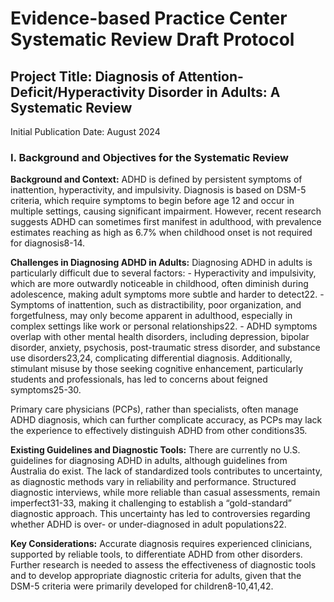 # Evidence-based Practice Center Systematic Review Draft Protocol

## Project Title: Diagnosis of Attention-Deficit/Hyperactivity Disorder in Adults: A Systematic Review
Initial Publication Date: August 2024

### I. Background and Objectives for the Systematic Review

**Background and Context:**
ADHD is defined by persistent symptoms of inattention, hyperactivity, and impulsivity. Diagnosis is based on DSM-5 criteria, which require symptoms to begin before age 12 and occur in multiple settings, causing significant impairment. However, recent research suggests ADHD can sometimes first manifest in adulthood, with prevalence estimates reaching as high as 6.7% when childhood onset is not required for diagnosis8-14.

**Challenges in Diagnosing ADHD in Adults:**
Diagnosing ADHD in adults is particularly difficult due to several factors:
- Hyperactivity and impulsivity, which are more outwardly noticeable in childhood, often diminish during adolescence, making adult symptoms more subtle and harder to detect22.
- Symptoms of inattention, such as distractibility, poor organization, and forgetfulness, may only become apparent in adulthood, especially in complex settings like work or personal relationships22.
- ADHD symptoms overlap with other mental health disorders, including depression, bipolar disorder, anxiety, psychosis, post-traumatic stress disorder, and substance use disorders23,24, complicating differential diagnosis. Additionally, stimulant misuse by those seeking cognitive enhancement, particularly students and professionals, has led to concerns about feigned symptoms25-30.
  
Primary care physicians (PCPs), rather than specialists, often manage ADHD diagnosis, which can further complicate accuracy, as PCPs may lack the experience to effectively distinguish ADHD from other conditions35.

**Existing Guidelines and Diagnostic Tools:**
There are currently no U.S. guidelines for diagnosing ADHD in adults, although guidelines from Australia do exist. The lack of standardized tools contributes to uncertainty, as diagnostic methods vary in reliability and performance. Structured diagnostic interviews, while more reliable than casual assessments, remain imperfect31-33, making it challenging to establish a "gold-standard" diagnostic approach. This uncertainty has led to controversies regarding whether ADHD is over- or under-diagnosed in adult populations22.

**Key Considerations:**
Accurate diagnosis requires experienced clinicians, supported by reliable tools, to differentiate ADHD from other disorders. Further research is needed to assess the effectiveness of diagnostic tools and to develop appropriate diagnostic criteria for adults, given that the DSM-5 criteria were primarily developed for children8-10,41,42.
